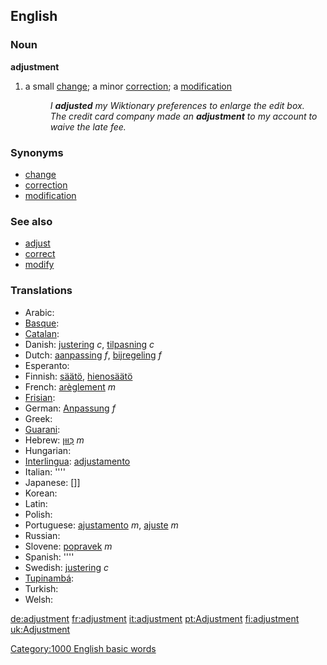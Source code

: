 ==English==

===Noun===
'''adjustment'''
#a small [[change]]; a minor [[correction]]; a [[modification]]
#:''I '''adjusted''' my Wiktionary preferences to enlarge the edit box.''
#:''The credit card company made an '''adjustment''' to my account to waive the late fee.''

===Synonyms===
*[[change]]
*[[correction]]
*[[modification]]

===See also===
*[[adjust]]
*[[correct]]
*[[modify]]

===Translations===
*Arabic: [[]]
*[[Basque]]: [[]]
*[[Catalan]]: [[]]
*Danish: [[justering]] ''c'', [[tilpasning]] ''c''
*Dutch: [[aanpassing]] ''f'', [[bijregeling]] ''f''
*Esperanto: [[]]
*Finnish: [[säätö]], [[hienosäätö]]
*French: [[arèglement]] ''m''
*[[Frisian]]: [[]]
*German: [[Anpassung]] ''f''
*Greek: [[]]
*[[Guarani]]: [[]]
*Hebrew: [[כִּוּוּן]] ''m''
*Hungarian: [[]]
*[[Interlingua]]: [[adjustamento]]
*Italian: [[]] ''''
*Japanese: []]
*Korean: [[]]
*Latin: [[]]
*Polish: [[]]
*Portuguese: [[ajustamento]] ''m'', [[ajuste]] ''m''
*Russian: [[]]
*Slovene: [[popravek]] ''m''
*Spanish: [[]] ''''
*Swedish: [[justering]] ''c''
*[[Tupinambá]]: [[]]
*Turkish: [[]]
*Welsh: [[]]

[[Category:1000 English basic words]]

[[de:adjustment]]
[[fr:adjustment]]
[[it:adjustment]]
[[pt:Adjustment]]
[[fi:adjustment]]
[[uk:Adjustment]]